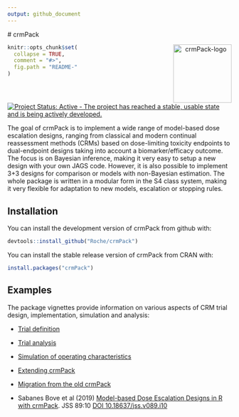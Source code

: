 ```yaml
---
output: github_document
---
```


<!-- markdownlint-disable-file -->
<!-- README.md is generated from README.Rmd. Please edit that file -->

# crmPack <p align="center"> <img src='man/figures/logo.png' align="right" height="131.5" alt="crmPack-logo"/> </p>

```r
knitr::opts_chunk$set(
  collapse = TRUE,
  comment = "#>",
  fig.path = "README-"
)
```

[![Project Status: Active - The project has reached a stable, usable state and is being actively developed.](https://www.repostatus.org/badges/latest/active.svg)](https://www.repostatus.org/#active)
\

The goal of crmPack is to implement a wide range of model-based dose
escalation designs, ranging from classical and modern continual
reassessment methods (CRMs) based on dose-limiting toxicity endpoints to
dual-endpoint designs taking into account a biomarker/efficacy outcome. The
focus is on Bayesian inference, making it very easy to setup a new design
with your own JAGS code. However, it is also possible to implement 3+3
designs for comparison or models with non-Bayesian estimation. The whole
package is written in a modular form in the S4 class system, making it very
flexible for adaptation to new models, escalation or stopping rules.

## Installation

You can install the development version of crmPack from github with:

```r
devtools::install_github("Roche/crmPack")
```

You can install the stable release version of crmPack from CRAN with:

```r
install.packages("crmPack")
```

## Examples

The package vignettes provide information on various aspects of CRM trial design, implementation, simulation and analysis:

* [Trial definition](main/articles/trial_definition.html)
* [Trial analysis](main/articles/trial_analysis.html) 
* [Simulation of operating characteristics](main/articles/trial_simulation.html)
* [Extending crmPack](main/articles/extending_crmpack.html)
* [Migration from the old crmPack](main/articles/migration_from_the_old_crmPack.html)

* Sabanes Bove et al (2019)  [Model-based Dose Escalation Designs in R with crmPack](crmPack-jss-paper.html). JSS 89:10 [DOI 10.18637/jss.v089.i10](https://www.jstatsoft.org/article/view/v089i10)
